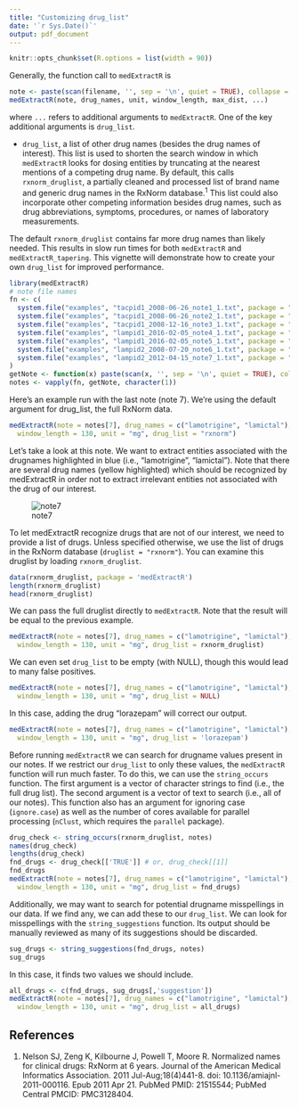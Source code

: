 ```yaml
---
title: "Customizing drug_list"
date: '`r Sys.Date()`'
output: pdf_document
---
```


<!--
%\VignetteEngine{knitr::rmarkdown}
%\VignetteIndexEntry{3. Customizing the drug_list argument in medExtractR}
%\VignetteEncoding{UTF-8}
-->

```r
knitr::opts_chunk$set(R.options = list(width = 90))
```

Generally, the function call to `medExtractR` is  

```r
note <- paste(scan(filename, '', sep = '\n', quiet = TRUE), collapse = '\n')
medExtractR(note, drug_names, unit, window_length, max_dist, ...)
```

where `...` refers to additional arguments to `medExtractR`. One of the key additional arguments is `drug_list`.

- `drug_list`, a list of other drug names (besides the drug names of interest). This list is used to shorten the search window in which `medExtractR` looks for dosing entities by truncating at the nearest mentions of a competing drug name. By default, this calls `rxnorm_druglist`, a partially cleaned and processed list of brand name and generic drug names in the RxNorm database.$^{1}$ This list could also incorporate other competing information besides drug names, such as drug abbreviations, symptoms, procedures, or names of laboratory measurements.

The default `rxnorm_druglist` contains far more drug names than likely needed. This results in slow run times for both `medExtractR` and `medExtractR_tapering`. This vignette will demonstrate how to create your own `drug_list` for improved performance.

```r
library(medExtractR)
# note file names
fn <- c(
  system.file("examples", "tacpid1_2008-06-26_note1_1.txt", package = "medExtractR"),
  system.file("examples", "tacpid1_2008-06-26_note2_1.txt", package = "medExtractR"),
  system.file("examples", "tacpid1_2008-12-16_note3_1.txt", package = "medExtractR"),
  system.file("examples", "lampid1_2016-02-05_note4_1.txt", package = "medExtractR"),
  system.file("examples", "lampid1_2016-02-05_note5_1.txt", package = "medExtractR"),
  system.file("examples", "lampid2_2008-07-20_note6_1.txt", package = "medExtractR"),
  system.file("examples", "lampid2_2012-04-15_note7_1.txt", package = "medExtractR")
)
getNote <- function(x) paste(scan(x, '', sep = '\n', quiet = TRUE), collapse = '\n')
notes <- vapply(fn, getNote, character(1))
```

Here's an example run with the last note (note 7). We're using the default argument for drug_list, the full RxNorm data.

```r
medExtractR(note = notes[7], drug_names = c("lamotrigine", "lamictal"),
  window_length = 130, unit = "mg", drug_list = "rxnorm")
```

Let's take a look at this note. We want to extract entities associated with the drugnames highlighted in blue (i.e., "lamotrigine", "lamictal").
Note that there are several drug names (yellow highlighted) which should be recognized by medExtractR in order not to extract irrelevant
entities not associated with the drug of our interest.

![note7](note_highlight.png)

To let medExtractR recognize drugs that are not of our interest, we need to provide a list of drugs. Unless specified otherwise, we use the list of drugs in the
RxNorm database (`druglist = "rxnorm"`). You can examine this druglist by loading `rxnorm_druglist`.

```r
data(rxnorm_druglist, package = 'medExtractR')
length(rxnorm_druglist)
head(rxnorm_druglist)
```

We can pass the full druglist directly to `medExtractR`. Note that the result will be equal to the previous example.

```r
medExtractR(note = notes[7], drug_names = c("lamotrigine", "lamictal"),
  window_length = 130, unit = "mg", drug_list = rxnorm_druglist)
```

We can even set `drug_list` to be empty (with NULL), though this would lead to many false positives.

```r
medExtractR(note = notes[7], drug_names = c("lamotrigine", "lamictal"),
  window_length = 130, unit = "mg", drug_list = NULL)
```

In this case, adding the drug "lorazepam" will correct our output.

```r
medExtractR(note = notes[7], drug_names = c("lamotrigine", "lamictal"),
  window_length = 130, unit = "mg", drug_list = 'lorazepam')
```

Before running `medExtractR` we can search for drugname values present in our notes. If we restrict our `drug_list` to only these values, the `medExtractR` function will run much faster. To do this, we can use the `string_occurs` function. The first argument is a vector of character strings to find (i.e., the full drug list). The second argument is a vector of text to search (i.e., all of our notes). This function also has an argument for ignoring case (`ignore.case`) as well as the number of cores available for parallel processing (`nClust`, which requires the `parallel` package).

```r
drug_check <- string_occurs(rxnorm_druglist, notes)
names(drug_check)
lengths(drug_check)
fnd_drugs <- drug_check[['TRUE']] # or, drug_check[[1]]
fnd_drugs
medExtractR(note = notes[7], drug_names = c("lamotrigine", "lamictal"),
  window_length = 130, unit = "mg", drug_list = fnd_drugs)
```

Additionally, we may want to search for potential drugname misspellings in our data. If we find any, we can add these to our `drug_list`. We can look for misspellings with the `string_suggestions` function. Its output should be manually reviewed as many of its suggestions should be discarded. 

```r
sug_drugs <- string_suggestions(fnd_drugs, notes)
sug_drugs
```

In this case, it finds two values we should include.

```r
all_drugs <- c(fnd_drugs, sug_drugs[,'suggestion'])
medExtractR(note = notes[7], drug_names = c("lamotrigine", "lamictal"),
  window_length = 130, unit = "mg", drug_list = all_drugs)
```

## References  

1. Nelson SJ, Zeng K, Kilbourne J, Powell T, Moore R. Normalized names for clinical drugs: RxNorm at 6 years. Journal of the American Medical Informatics Association. 2011 Jul-Aug;18(4)441-8. doi: 10.1136/amiajnl-2011-000116. Epub 2011 Apr 21. PubMed PMID: 21515544; PubMed Central PMCID: PMC3128404.
